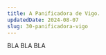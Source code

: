 ---
title: A Panificadora de Vigo.
updatedDate: 2024-08-07
slug: 30-panificadora-vigo
---

BLA BLA BLA
